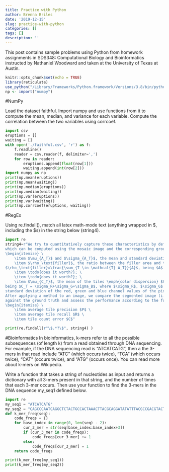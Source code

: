 ```yaml
---
title: Practice with Python
author: Brenna Briles
date: '2019-12-15'
slug: practice-with-python
categories: []
tags: []
description: ''
---
```

This post contains sample problems using Python from homework assignments in SDS348: Computational Biology and Bioinformatics instructed by Nathaniel Woodward and taken at the University of Texas at Austin.

```r
knitr::opts_chunk$set(echo = TRUE)
library(reticulate)
use_python("/Library/Frameworks/Python.framework/Versions/3.8/bin/python3")
np <- import("numpy")

```
#NumPy

Load the dataset faithful. Import numpy and use functions from it to compute the mean, median, and variance for each variable. Compute the correlation between the two variables using corrcoef.

```python
import csv
eruptions = []
waiting = []
with open('./faithful.csv', 'r') as f:
    f.readline()
    reader = csv.reader(f, delimiter=',')
    for row in reader:
        eruptions.append(float(row[1]))
        waiting.append(int(row[2]))
import numpy as np
print(np.mean(eruptions))
print(np.mean(waiting))
print(np.median(eruptions))
print(np.median(waiting))
print(np.var(eruptions))
print(np.var(waiting))
print(np.corrcoef(eruptions, waiting))
```

#RegEx  

Using re.findall(), match all latex math-mode text (anything wrapped in $, including the $s) in the string below (string4).  
```python
import re
string4=r"We try to quantitatively capture these characteristics by defining a set of indexes,\
which can be computed using the mosaic image and the corresponding ground truth: \
\begin{itemize} \
    \item $\mu_{A_T}$ and $\sigma_{A_T}$, the mean and standard deviation of the tiles area $A_T$, respectively; \
    \item $\rho_\text{filler}$, the ratio between the filler area and the overall mosaic are, computed as \
$\rho_\text{filler}=\frac{\sum_{T \in \mathcal{T} A_T}}{A}$, being $A$ the area of the mosaic; \
    \item \todo{does it worth?}; \
    \item \todo{does it worth?}; \
    \item $\mu_{C_T}$, the mean of the tiles \emph{color dispersion} $C_T$, \
being $C_T = \sigma_R+\sigma_G+\sigma_B$, where $\sigma_R$, $\sigma_G$ and $\sigma_B$ are the \
standard deviation of the red, green and blue channel values of the pixels within the tile $T$.\
After applying a method to an image, we compare the segmented image (i.e., the result) \
against the ground truth and assess the performance according to the following three metrics: \
\begin{itemize} \
    \item average tile precision $P$ \
    \item average tile recall $R$ \
    \item tile count error $C$"

print(re.findall(r"\$.*?\$", string4) )
```

#Bioinformatics
In bioinformatics, k-mers refer to all the possible subsequences (of length k) from a read obtained through DNA sequencing. For example, if the DNA sequencing read is "ATCATCATG", then a the 3-mers in that read include "ATC" (which occurs twice), "TCA" (which occurs twice), "CAT" (occurs twice), and "ATG" (occurs once). You can read more about k-mers on Wikipedia.

Write a function that takes a string of nucleotides as input and returns a dictionary with all 3-mers present in that string, and the number of times that each 3-mer occurs. Then use your function to find the 3-mers in the DNA sequence my_seq1 defined below.
```python
import re
my_seq1 = "ATCATCATG"
my_seq2 = "CAGCCCAATCAGGCTCTACTGCCACTAAACTTACGCAGGATATATTTACGCCGACGTACT"
def k_mer_freq(seq):
    code_freqs = {}
    for base_index in range(0, len(seq) - 2):
        cur_3_mer = str(seq[base_index:base_index+3])
        if (cur_3_mer in code_freqs):
            code_freqs[cur_3_mer] += 1
        else:
            code_freqs[cur_3_mer] = 1
    return code_freqs

print(k_mer_freq(my_seq1))
print(k_mer_freq(my_seq2))
```